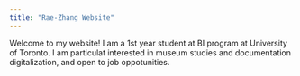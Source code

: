 ```yaml
---
title: "Rae-Zhang Website"
---
```


Welcome to my website! I am a 1st year student at BI program at University of Toronto. I am particulat interested in museum studies and documentation digitalization, and open to job oppotunities. 